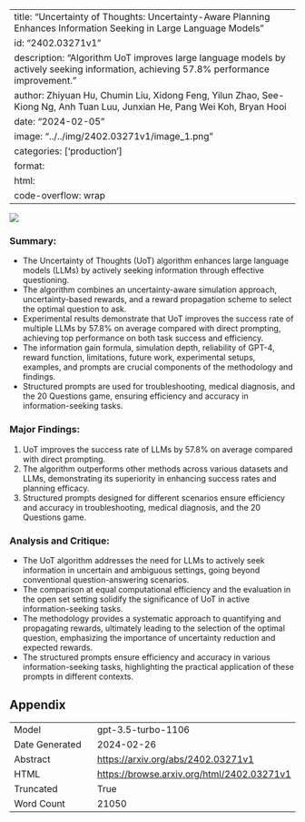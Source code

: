 
---
title: "Uncertainty of Thoughts: Uncertainty-Aware Planning Enhances Information Seeking in Large Language Models"
id: "2402.03271v1"
description: "Algorithm UoT improves large language models by actively seeking information, achieving 57.8% performance improvement."
author: Zhiyuan Hu, Chumin Liu, Xidong Feng, Yilun Zhao, See-Kiong Ng, Anh Tuan Luu, Junxian He, Pang Wei Koh, Bryan Hooi
date: "2024-02-05"
image: "../../img/2402.03271v1/image_1.png"
categories: ['production']
format:
  html:
    code-overflow: wrap
---

![](../../img/2402.03271v1/image_1.png)

### Summary:
- The Uncertainty of Thoughts (UoT) algorithm enhances large language models (LLMs) by actively seeking information through effective questioning.
- The algorithm combines an uncertainty-aware simulation approach, uncertainty-based rewards, and a reward propagation scheme to select the optimal question to ask.
- Experimental results demonstrate that UoT improves the success rate of multiple LLMs by 57.8% on average compared with direct prompting, achieving top performance on both task success and efficiency.
- The information gain formula, simulation depth, reliability of GPT-4, reward function, limitations, future work, experimental setups, examples, and prompts are crucial components of the methodology and findings.
- Structured prompts are used for troubleshooting, medical diagnosis, and the 20 Questions game, ensuring efficiency and accuracy in information-seeking tasks.

### Major Findings:
1. UoT improves the success rate of LLMs by 57.8% on average compared with direct prompting.
2. The algorithm outperforms other methods across various datasets and LLMs, demonstrating its superiority in enhancing success rates and planning efficacy.
3. Structured prompts designed for different scenarios ensure efficiency and accuracy in troubleshooting, medical diagnosis, and the 20 Questions game.

### Analysis and Critique:
- The UoT algorithm addresses the need for LLMs to actively seek information in uncertain and ambiguous settings, going beyond conventional question-answering scenarios.
- The comparison at equal computational efficiency and the evaluation in the open set setting solidify the significance of UoT in active information-seeking tasks.
- The methodology provides a systematic approach to quantifying and propagating rewards, ultimately leading to the selection of the optimal question, emphasizing the importance of uncertainty reduction and expected rewards.
- The structured prompts ensure efficiency and accuracy in various information-seeking tasks, highlighting the practical application of these prompts in different contexts.

## Appendix

|          |          |
|----------|----------|
| Model     | gpt-3.5-turbo-1106       |
| Date Generated     | 2024-02-26       |
| Abstract | [https://arxiv.org/abs/2402.03271v1](https://arxiv.org/abs/2402.03271v1)        |
| HTML     | [https://browse.arxiv.org/html/2402.03271v1](https://browse.arxiv.org/html/2402.03271v1)       |
| Truncated       | True       |
| Word Count       | 21050       |